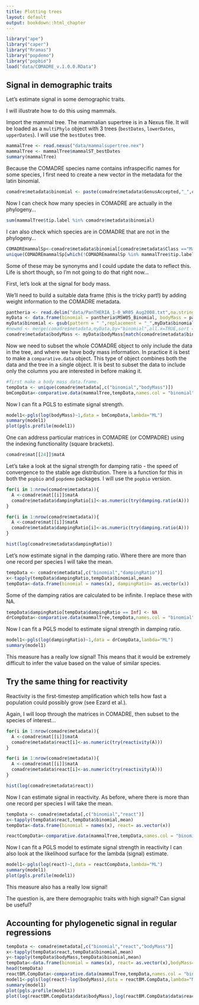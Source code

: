 ```yaml
---
title: Plotting trees
layout: default
output: bookdown::html_chapter
---
```


```r
library("ape")
library("caper")
library("Rramas")
library("popdemo")
library("popbio")
load("data/COMADRE_v.1.0.0.RData")
```
## Signal in demographic traits {#signal}

Let's estimate signal in some demographic traits.

I will illustrate how to do this using mammals.  

Import the mammal tree. The mammalian supertree is in a Nexus file. It will be loaded as a `multiPhylo` object with 3 trees (`bestDates`, `lowerDates`, `upperDates`). I will use the `bestDates` tree.

```r
mammalTree <- read.nexus("data/mammalsupertree.nex")
mammalTree <- mammalTree$mammalST_bestDates
summary(mammalTree)
```

Because the COMADRE species name contains infraspecific names for some species, I first need to create a new vector in the metadata for the latin binomial. 

```r
comadre$metadata$binomial <- paste(comadre$metadata$GenusAccepted,"_",comadre$metadata$SpeciesEpithetAccepted,sep="")
```

Now I can check how many species in COMADRE are actually in the phylogeny...

```r
sum(mammalTree$tip.label %in% comadre$metadata$binomial)
```

I can also check which species are in COMADRE that are not in the phylogeny...

```r
COMADREmammalSp<-comadre$metadata$binomial[comadre$metadata$Class =="Mammalia"]
unique(COMADREmammalSp[which(!COMADREmammalSp %in% mammalTree$tip.label)])
```

Some of these may be synonyms and I could update the data to reflect this. Life is short though, so I'm not going to do that right now...




First, let's look at the signal for body mass.

We'll need to build a suitable data frame (this is the tricky part!) by adding weight information to the COMADRE metadata.

```r
pantheria <- read.delim("data/PanTHERIA_1-0_WR05_Aug2008.txt",na.strings = "-999.00")
myData <- data.frame(binomial = pantheria$MSW05_Binomial, bodyMass = pantheria$X5.1_AdultBodyMass_g)
myData$binomial <- gsub(pattern = " ",replacement = "_",myData$binomial)
#newmd <- merge(comadre$metadata,myData,by="binomial",all.x=TRUE,sort = FALSE)
comadre$metadata$bodyMass <- myData$bodyMass[match(comadre$metadata$binomial,myData$binomial)]
```

Now we need to subset the whole COMADRE object to only include the data in the tree, and where we have body mass information. In practice it is best to make a `comparative.data` object. This type of object combines both the data and the tree in a single object. It is best to subset the data to include only the columns you are interested in before making it.

```r
#first make a body mass data.frame.
tempData <- unique(comadre$metadata[,c("binomial","bodyMass")])
bmCompData<-comparative.data(mammalTree,tempData,names.col = "binomial")
```

Now I can fit a PGLS to estimate signal strength.

```r
model1<-pgls(log(bodyMass)~1,data = bmCompData,lambda="ML")
summary(model1)
plot(pgls.profile(model1))
```

One can address particular matrices in COMADRE (or COMPADRE) using the indexing functionality (square brackets).

```r
comadre$mat[[24]]$matA
```

Let's take a look at the signal strength for damping ratio - the speed of convergence to the stable age distribution. There is a function for this in both the `popbio` and `popdemo` packages. I will use the `popbio` version.

```r
for(i in 1:nrow(comadre$metadata)){
  A <-comadre$mat[[i]]$matA
  comadre$metadata$dampingRatio[i]<-as.numeric(try(damping.ratio(A)))
}
```

```r
for(i in 1:nrow(comadre$metadata)){
  A <-comadre$mat[[i]]$matA
  comadre$metadata$dampingRatio[i]<-as.numeric(try(damping.ratio(A)))
}
```

```r
hist(log(comadre$metadata$dampingRatio))
```

Let's now estimate signal in the damping ratio. Where there are more than one record per species I will take the mean.


```r
tempData <- comadre$metadata[,c("binomial","dampingRatio")]
x<-tapply(tempData$dampingRatio,tempData$binomial,mean)
tempData<-data.frame(binomial = names(x), dampingRatio= as.vector(x))
```

Some of the damping ratios are calculated to be infinite. I replace these with NA.

```r
tempData$dampingRatio[tempData$dampingRatio == Inf] <- NA
drCompData<-comparative.data(mammalTree,tempData,names.col = "binomial")
```

Now I can fit a PGLS model to estimate signal strength in damping ratio.

```r
model1<-pgls(log(dampingRatio)~1,data = drCompData,lambda="ML")
summary(model1)
```

This measure has a really low signal! This means that it would be extremely difficult to infer the value based on the value of similar species.

## Try the same thing for reactivity 

Reactivity is the first-timestep amplification which tells how fast a population could possibly grow (see Ezard et al.).

Again, I will loop through the matrices in COMADRE, then subset to the species of interest...

```r
for(i in 1:nrow(comadre$metadata)){
  A <-comadre$mat[[i]]$matA
  comadre$metadata$react[i]<-as.numeric(try(reactivity(A)))
}
```

```r
for(i in 1:nrow(comadre$metadata)){
  A <-comadre$mat[[i]]$matA
  comadre$metadata$react[i]<-as.numeric(try(reactivity(A)))
}
```

```r
hist(log(comadre$metadata$react))
```

Now I can estimate signal in reactivity. As before, where there is more than one record per species I will take the mean.


```r
tempData <- comadre$metadata[,c("binomial","react")]
x<-tapply(tempData$react,tempData$binomial,mean)
tempData<-data.frame(binomial = names(x), react= as.vector(x))

reactCompData<-comparative.data(mammalTree,tempData,names.col = "binomial")
```

Now I can fit a PGLS model to estimate signal strength in reactivity I can also look at the likelihood surface for the lambda (signal) estimate.
 
```r
model1<-pgls(log(react)~1,data = reactCompData,lambda="ML")
summary(model1)
plot(pgls.profile(model1))
```

This measure also has a really low signal! 

The question is, are there demographic traits with high signal? Can signal be useful?

## Accounting for phylogenetic signal in regular regressions

```r
tempData <- comadre$metadata[,c("binomial","react","bodyMass")]
x<-tapply(tempData$react,tempData$binomial,mean)
y<-tapply(tempData$bodyMass,tempData$binomial,mean)
tempData<-data.frame(binomial = names(x), react= as.vector(x),bodyMass=as.vector(y))
head(tempData)
reactBM.CompData<-comparative.data(mammalTree,tempData,names.col = "binomial")
model1<-pgls(log(react)~log(bodyMass),data = reactBM.CompData,lambda="ML")
summary(model1)
plot(pgls.profile(model1))
plot(log(reactBM.CompData$data$bodyMass),log(reactBM.CompData$data$react))
```

